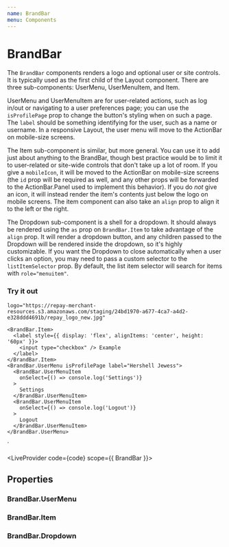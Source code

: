 ```yaml
---
name: BrandBar
menu: Components
---
```



# BrandBar

The `BrandBar` components renders a logo and optional user or site controls. It is typically used as the first child of the Layout component. There are three sub-components: UserMenu, UserMenuItem, and Item.

UserMenu and UserMenuItem are for user-related actions, such as log in/out or navigating to a user preferences page; you can use the `isProfilePage` prop to change the button's styling when on such a page. The `label` should be something identifying for the user, such as a name or username. In a responsive Layout, the user menu will move to the ActionBar on mobile-size screens.

The Item sub-component is similar, but more general. You can use it to add just about anything to the BrandBar, though best practice would be to limit it to user-related or site-wide controls that don't take up a lot of room. If you give a `mobileIcon`, it will be moved to the ActionBar on mobile-size screens (the `id` prop will be required as well, and any other props will be forwarded to the ActionBar.Panel used to implement this behavior). If you do _not_ give an icon, it will instead render the item's contents just below the logo on mobile screens.
The item component can also take an `align` prop to align it to the left or the right.

The Dropdown sub-component is a shell for a dropdown. It should always be rendered using the `as` prop on `BrandBar.Item` to take advantage of the `align` prop. It will render a dropdown button, and any children passed to the Dropdown will be rendered inside the dropdown, so it's highly customizable.
If you want the Dropdown to close automatically when a user clicks an option, you may need to pass a custom selector to the `listItemSelector` prop. By default, the list item selector will search for items with `role="menuitem"`.

### Try it out

    logo="https://repay-merchant-resources.s3.amazonaws.com/staging/24bd1970-a677-4ca7-a4d2-e328ddd4691b/repay_logo_new.jpg"
  >
    <BrandBar.Item>
      <label style={{ display: 'flex', alignItems: 'center', height: '60px' }}>
        <input type="checkbox" /> Example
      </label>
    </BrandBar.Item>
    <BrandBar.UserMenu isProfilePage label="Hershell Jewess">
      <BrandBar.UserMenuItem
        onSelect={() => console.log('Settings')}
      >
        Settings
      </BrandBar.UserMenuItem>
      <BrandBar.UserMenuItem
        onSelect={() => console.log('Logout')}
      >
        Logout
      </BrandBar.UserMenuItem>
    </BrandBar.UserMenu>
  </BrandBar>`

<LiveProvider code={code} scope={{ BrandBar }}>
  <LiveEditor style={livePreviewStyle} />
  <LiveError />
  <LivePreview />
</LiveProvider>

## Properties

<PropsTable of={BrandBar} />

### BrandBar.UserMenu

<PropsTable of={BrandBar} staticProp="BrandBarUserMenu" />

### BrandBar.Item

<PropsTable of={BrandBar} staticProp="BrandBarItem" />

### BrandBar.Dropdown

<PropsTable of={BrandBar} staticProp="BrandBarDropdown" />
